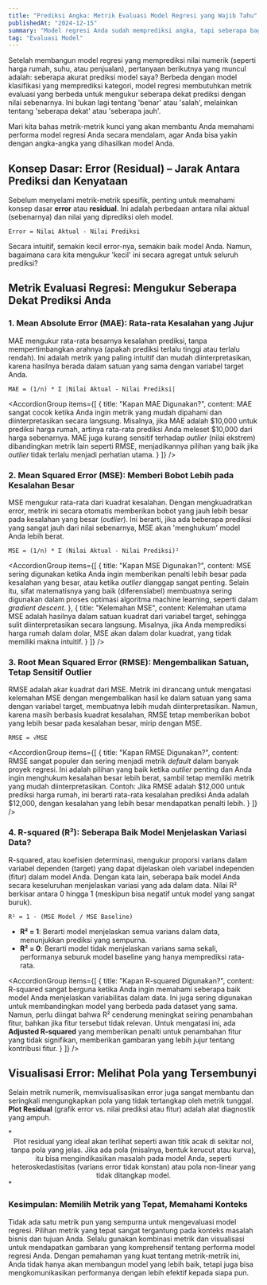 ```yaml
---
title: "Prediksi Angka: Metrik Evaluasi Model Regresi yang Wajib Tahu"
publishedAt: "2024-12-15"
summary: "Model regresi Anda sudah memprediksi angka, tapi seberapa bagus prediksinya? Mari kita selami metrik-metrik penting untuk mengukur performa model regresi Anda."
tag: "Evaluasi Model"
---
```


Setelah membangun model regresi yang memprediksi nilai numerik (seperti harga rumah, suhu, atau penjualan), pertanyaan berikutnya yang muncul adalah: seberapa akurat prediksi model saya? Berbeda dengan model klasifikasi yang memprediksi kategori, model regresi membutuhkan metrik evaluasi yang berbeda untuk mengukur seberapa dekat prediksi dengan nilai sebenarnya. Ini bukan lagi tentang 'benar' atau 'salah', melainkan tentang 'seberapa dekat' atau 'seberapa jauh'.

Mari kita bahas metrik-metrik kunci yang akan membantu Anda memahami performa model regresi Anda secara mendalam, agar Anda bisa yakin dengan angka-angka yang dihasilkan model Anda.

## Konsep Dasar: Error (Residual) – Jarak Antara Prediksi dan Kenyataan

Sebelum menyelami metrik-metrik spesifik, penting untuk memahami konsep dasar **error** atau **residual**. Ini adalah perbedaan antara nilai aktual (sebenarnya) dan nilai yang diprediksi oleh model.

`Error = Nilai Aktual - Nilai Prediksi`

Secara intuitif, semakin kecil error-nya, semakin baik model Anda. Namun, bagaimana cara kita mengukur 'kecil' ini secara agregat untuk seluruh prediksi?

## Metrik Evaluasi Regresi: Mengukur Seberapa Dekat Prediksi Anda

### 1. Mean Absolute Error (MAE): Rata-rata Kesalahan yang Jujur

MAE mengukur rata-rata besarnya kesalahan prediksi, tanpa mempertimbangkan arahnya (apakah prediksi terlalu tinggi atau terlalu rendah). Ini adalah metrik yang paling intuitif dan mudah diinterpretasikan, karena hasilnya berada dalam satuan yang sama dengan variabel target Anda.

`MAE = (1/n) * Σ |Nilai Aktual - Nilai Prediksi|`

<AccordionGroup 
    items={[
      {
        title: "Kapan MAE Digunakan?",
        content: <Text variant="body-default-s" onBackground="neutral-weak">MAE sangat cocok ketika Anda ingin metrik yang mudah dipahami dan diinterpretasikan secara langsung. Misalnya, jika MAE adalah $10,000 untuk prediksi harga rumah, artinya rata-rata prediksi Anda meleset $10,000 dari harga sebenarnya. MAE juga kurang sensitif terhadap *outlier* (nilai ekstrem) dibandingkan metrik lain seperti RMSE, menjadikannya pilihan yang baik jika *outlier* tidak terlalu menjadi perhatian utama.</Text>
      }
    ]}
/>

### 2. Mean Squared Error (MSE): Memberi Bobot Lebih pada Kesalahan Besar

MSE mengukur rata-rata dari kuadrat kesalahan. Dengan mengkuadratkan error, metrik ini secara otomatis memberikan bobot yang jauh lebih besar pada kesalahan yang besar (*outlier*). Ini berarti, jika ada beberapa prediksi yang sangat jauh dari nilai sebenarnya, MSE akan 'menghukum' model Anda lebih berat.

`MSE = (1/n) * Σ (Nilai Aktual - Nilai Prediksi)²`

<AccordionGroup 
    items={[
      {
        title: "Kapan MSE Digunakan?",
        content: <Text variant="body-default-s" onBackground="neutral-weak">MSE sering digunakan ketika Anda ingin memberikan penalti lebih besar pada kesalahan yang besar, atau ketika *outlier* dianggap sangat penting. Selain itu, sifat matematisnya yang baik (diferensiabel) membuatnya sering digunakan dalam proses optimasi algoritma machine learning, seperti dalam *gradient descent*.</Text>
      },
      {
        title: "Kelemahan MSE",
        content: <Text variant="body-default-s" onBackground="neutral-weak">Kelemahan utama MSE adalah hasilnya dalam satuan kuadrat dari variabel target, sehingga sulit diinterpretasikan secara langsung. Misalnya, jika Anda memprediksi harga rumah dalam dolar, MSE akan dalam dolar kuadrat, yang tidak memiliki makna intuitif.</Text>
      }
    ]}
/>

### 3. Root Mean Squared Error (RMSE): Mengembalikan Satuan, Tetap Sensitif Outlier

RMSE adalah akar kuadrat dari MSE. Metrik ini dirancang untuk mengatasi kelemahan MSE dengan mengembalikan hasil ke dalam satuan yang sama dengan variabel target, membuatnya lebih mudah diinterpretasikan. Namun, karena masih berbasis kuadrat kesalahan, RMSE tetap memberikan bobot yang lebih besar pada kesalahan besar, mirip dengan MSE.

`RMSE = √MSE`

<AccordionGroup 
    items={[
      {
        title: "Kapan RMSE Digunakan?",
        content: <Text variant="body-default-s" onBackground="neutral-weak">RMSE sangat populer dan sering menjadi metrik *default* dalam banyak proyek regresi. Ini adalah pilihan yang baik ketika *outlier* penting dan Anda ingin menghukum kesalahan besar lebih berat, sambil tetap memiliki metrik yang mudah diinterpretasikan. Contoh: Jika RMSE adalah $12,000 untuk prediksi harga rumah, ini berarti rata-rata kesalahan prediksi Anda adalah $12,000, dengan kesalahan yang lebih besar mendapatkan penalti lebih.</Text>
      }
    ]}
/>

### 4. R-squared (R²): Seberapa Baik Model Menjelaskan Variasi Data?

R-squared, atau koefisien determinasi, mengukur proporsi varians dalam variabel dependen (target) yang dapat dijelaskan oleh variabel independen (fitur) dalam model Anda. Dengan kata lain, seberapa baik model Anda secara keseluruhan menjelaskan variasi yang ada dalam data. Nilai R² berkisar antara 0 hingga 1 (meskipun bisa negatif untuk model yang sangat buruk).

`R² = 1 - (MSE Model / MSE Baseline)`

*   **R² = 1**: Berarti model menjelaskan semua varians dalam data, menunjukkan prediksi yang sempurna.
*   **R² = 0**: Berarti model tidak menjelaskan varians sama sekali, performanya seburuk model baseline yang hanya memprediksi rata-rata.

<AccordionGroup 
    items={[
      {
        title: "Kapan R-squared Digunakan?",
        content: <Text variant="body-default-s" onBackground="neutral-weak">R-squared sangat berguna ketika Anda ingin memahami seberapa baik model Anda menjelaskan variabilitas dalam data. Ini juga sering digunakan untuk membandingkan model yang berbeda pada dataset yang sama. Namun, perlu diingat bahwa R² cenderung meningkat seiring penambahan fitur, bahkan jika fitur tersebut tidak relevan. Untuk mengatasi ini, ada **Adjusted R-squared** yang memberikan penalti untuk penambahan fitur yang tidak signifikan, memberikan gambaran yang lebih jujur tentang kontribusi fitur.</Text>
      }
    ]}
/>

## Visualisasi Error: Melihat Pola yang Tersembunyi

Selain metrik numerik, memvisualisasikan error juga sangat membantu dan seringkali mengungkapkan pola yang tidak tertangkap oleh metrik tunggal. **Plot Residual** (grafik error vs. nilai prediksi atau fitur) adalah alat diagnostik yang ampuh.

<Media src="/images/blog/chart.png" alt="Contoh Plot Residual" aspectRatio="16/9" radius="l" />
*<center>Plot residual yang ideal akan terlihat seperti awan titik acak di sekitar nol, tanpa pola yang jelas. Jika ada pola (misalnya, bentuk kerucut atau kurva), itu bisa mengindikasikan masalah pada model Anda, seperti heteroskedastisitas (varians error tidak konstan) atau pola non-linear yang tidak ditangkap model.</center>*

### Kesimpulan: Memilih Metrik yang Tepat, Memahami Konteks

Tidak ada satu metrik pun yang sempurna untuk mengevaluasi model regresi. Pilihan metrik yang tepat sangat tergantung pada konteks masalah bisnis dan tujuan Anda. Selalu gunakan kombinasi metrik dan visualisasi untuk mendapatkan gambaran yang komprehensif tentang performa model regresi Anda. Dengan pemahaman yang kuat tentang metrik-metrik ini, Anda tidak hanya akan membangun model yang lebih baik, tetapi juga bisa mengkomunikasikan performanya dengan lebih efektif kepada siapa pun.
